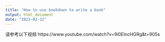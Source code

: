 ```yaml
---
title: "How to use bookdown to write a book"
output: html_document
date: "2023-02-22"
---
```



请参考以下视频
https://www.youtube.com/watch?v=9i0ElncHGRg&t=905s